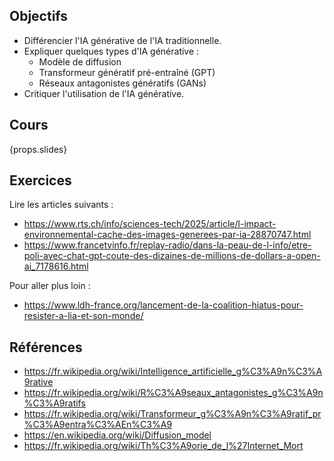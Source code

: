 ## Objectifs

- Différencier l'IA générative de l'IA traditionnelle.
- Expliquer quelques types d'IA générative :
  - Modèle de diffusion
  - Transformeur génératif pré-entraîné (GPT)
  - Réseaux antagonistes génératifs (GANs)
- Critiquer l'utilisation de l'IA générative.

## Cours

{props.slides}

## Exercices

Lire les articles suivants :

- https://www.rts.ch/info/sciences-tech/2025/article/l-impact-environnemental-cache-des-images-generees-par-ia-28870747.html
- https://www.francetvinfo.fr/replay-radio/dans-la-peau-de-l-info/etre-poli-avec-chat-gpt-coute-des-dizaines-de-millions-de-dollars-a-open-ai_7178616.html

Pour aller plus loin :

- https://www.ldh-france.org/lancement-de-la-coalition-hiatus-pour-resister-a-lia-et-son-monde/

## Références

- https://fr.wikipedia.org/wiki/Intelligence_artificielle_g%C3%A9n%C3%A9rative
- https://fr.wikipedia.org/wiki/R%C3%A9seaux_antagonistes_g%C3%A9n%C3%A9ratifs
- https://fr.wikipedia.org/wiki/Transformeur_g%C3%A9n%C3%A9ratif_pr%C3%A9entra%C3%AEn%C3%A9
- https://en.wikipedia.org/wiki/Diffusion_model
- https://fr.wikipedia.org/wiki/Th%C3%A9orie_de_l%27Internet_Mort
